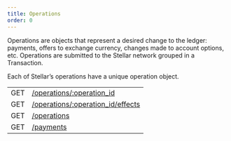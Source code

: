 ```yaml
---
title: Operations
order: 0
---
```



Operations are objects that represent a desired change to the ledger: payments, offers to exchange currency, changes made to account options, etc. Operations are submitted to the Stellar network grouped in a Transaction.

Each of Stellar’s operations have a unique operation object.

<EndpointsTable title="Endpoints">


|     |                                                    |
| --- | -------------------------------------------------- |
| GET | [/operations/:operation_id](./single.mdx)          |
| GET | [/operations/:operation_id/effects](./effects.mdx) |
| GET | [/operations](./list.mdx)                          |
| GET | [/payments](./list-payments.mdx)                   |

</EndpointsTable>


